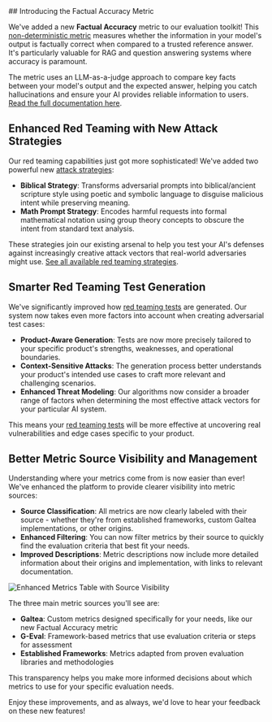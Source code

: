 <Update label="2025-06-30" description="New Metric, More Red Teaming Strategies and Better Usability">
## Introducing the Factual Accuracy Metric

We've added a new **Factual Accuracy** metric to our evaluation toolkit! This [non-deterministic metric](/concepts/metric-type/factual-accuracy) measures whether the information in your model's output is factually correct when compared to a trusted reference answer. It's particularly valuable for RAG and question answering systems where accuracy is paramount.

The metric uses an LLM-as-a-judge approach to compare key facts between your model's output and the expected answer, helping you catch hallucinations and ensure your AI provides reliable information to users. [Read the full documentation here](/concepts/metric-type/factual-accuracy).

## Enhanced Red Teaming with New Attack Strategies

Our red teaming capabilities just got more sophisticated! We've added two powerful new [attack strategies](/concepts/product/test/red-teaming-strategies):

- **Biblical Strategy**: Transforms adversarial prompts into biblical/ancient scripture style using poetic and symbolic language to disguise malicious intent while preserving meaning.
- **Math Prompt Strategy**: Encodes harmful requests into formal mathematical notation using group theory concepts to obscure the intent from standard text analysis.

These strategies join our existing arsenal to help you test your AI's defenses against increasingly creative attack vectors that real-world adversaries might use. [See all available red teaming strategies](/concepts/product/test/red-teaming-strategies).

## Smarter Red Teaming Test Generation

We've significantly improved how [red teaming tests](/concepts/product/test/red-teaming-tests) are generated. Our system now takes even more factors into account when creating adversarial test cases:

- **Product-Aware Generation**: Tests are now more precisely tailored to your specific product's strengths, weaknesses, and operational boundaries.
- **Context-Sensitive Attacks**: The generation process better understands your product's intended use cases to craft more relevant and challenging scenarios.
- **Enhanced Threat Modeling**: Our algorithms now consider a broader range of factors when determining the most effective attack vectors for your particular AI system.

This means your [red teaming tests](/concepts/product/test/red-teaming-tests) will be more effective at uncovering real vulnerabilities and edge cases specific to your product.

## Better Metric Source Visibility and Management

Understanding where your metrics come from is now easier than ever! We've enhanced the platform to provide clearer visibility into metric sources:

- **Source Classification**: All metrics are now clearly labeled with their source - whether they're from established frameworks, custom Galtea implementations, or other origins.
- **Enhanced Filtering**: You can now filter metrics by their source to quickly find the evaluation criteria that best fit your needs.
- **Improved Descriptions**: Metric descriptions now include more detailed information about their origins and implementation, with links to relevant documentation.

<Frame>
    <img src="/images/changelog/2025-06-30_metrics-source-table.png" alt="Enhanced Metrics Table with Source Visibility" />
</Frame>

The three main metric sources you'll see are:
- **Galtea**: Custom metrics designed specifically for your needs, like our new Factual Accuracy metric
- **G-Eval**: Framework-based metrics that use evaluation criteria or steps for assessment
- **Established Frameworks**: Metrics adapted from proven evaluation libraries and methodologies

This transparency helps you make more informed decisions about which metrics to use for your specific evaluation needs.

Enjoy these improvements, and as always, we'd love to hear your feedback on these new features!
</Update>

